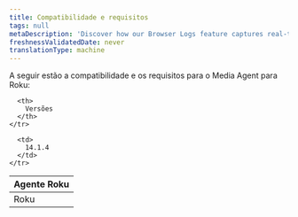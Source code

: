 ```yaml
---
title: Compatibilidade e requisitos
tags: null
metaDescription: 'Discover how our Browser Logs feature captures real-time browser console logs to enhance observability, simplify debugging, and improve user experience.'
freshnessValidatedDate: never
translationType: machine
---
```


A seguir estão a compatibilidade e os requisitos para o Media Agent para Roku:

<table>
  <thead>
    <tr>
      <th style={{width: "200px"}}>
        Agente Roku
      </th>

      <th>
        Versões
      </th>
    </tr>
  </thead>

  <tbody>
    <tr>
      <td>
        Roku
      </td>

      <td>
        14.1.4
      </td>
    </tr>
  </tbody>
</table>